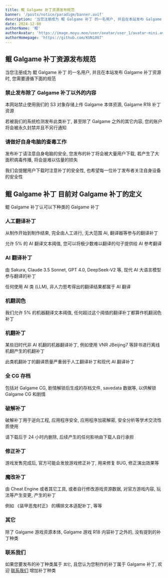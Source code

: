 ```yaml
---
title: 鲲 Galgame 补丁资源发布规范
banner: '/posts/notice/paradigm/banner.avif'
description: '当您注册成为 鲲 Galgame 补丁 的一名用户, 并且在本站发布 Galgame 补丁资源 时, 您需要遵循下面的规范, 禁止发布除了 Galgame 补丁以外的内容'
date: 2024-12-08
authorName: '鲲'
authorAvatar: 'https://image.moyu.moe/user/avatar/user_1/avatar-mini.avif'
authorHomepage: 'https://github.com/KUN1007'
---
```


## 鲲 Galgame 补丁资源发布规范

当您注册成为 鲲 Galgame 补丁 的一名用户, 并且在本站发布 Galgame 补丁资源 时, 您需要遵循下面的规范

### 禁止发布除了 Galgame 补丁以外的内容

本网站禁止使用我们的 S3 对象存储上传 Galgame 本体资源, Galgame R18 补丁资源

若被我们的系统检测发布此类补丁, 甚至除了 Galgame 之外的其它内容, 您的账户将会被永久封禁并且不另行通知

### 请做好自身电脑的查毒工作

发布补丁请注意自身电脑的安全, 您发布的补丁将会被大量用户下载, 若产生了大面积病毒传播, 将会是难以估量的损失

我们会提醒用户下载时注意补丁的安全性, 也希望每一位补丁发布者关注自身设备的安全性

## 鲲 Galgame 补丁 目前对 Galgame 补丁的定义

鲲 Galgame 补丁认可以下种类的 Galgame 补丁

### 人工翻译补丁

从制作开始到制作结束, 完全由人工进行, 无大范围 AI, 翻译器等参与的翻译补丁

允许 5% 的 AI 翻译文本阈值, 您可以将极少数难以翻译的句子提供给 AI 参考翻译

### AI 翻译补丁

由 Sakura, Claude 3.5 Sonnet, GPT 4.0, DeepSeek-V2 等, 现代 AI 大语言模型参与翻译的补丁

任何使用 AI 类 (LLM), 非人力思考得出的翻译结果都属于 AI 翻译

### 机翻润色

我们允许 5% 的机器翻译文本阈值, 任何超过这个阈值的翻译补丁都算作机翻润色补丁

### 机翻补丁

某些旧时代非 AI 机翻的机器翻译补丁, 例如使用 VNR JBeijing7 等辞书进行离线机翻产生的机翻补丁

此类机翻补丁的翻译质量严重弱于人工翻译补丁和现代 AI 翻译补丁

### 全 CG 存档

包括对 Galgame CG, 剧情解锁后生成的存档文件, savedata 数据等, 以供解锁 Galgame CG 和剧情

### 破解补丁

破解补丁用于逆向工程, 应用程序安全, 应用程序加密解密, 安全分析等学术交流性质使用

请下载后于 24 小时内删除, 后续产生的任何影响由下载人自行承担

### 修正补丁

游戏发售完成后, 官方可能会发放游戏修正补丁, 用来修复 BUG, 修正演出效果等

### 魔改补丁

由 Cheat Engine 或者其它工具, 或者自行修改游戏资源数据, 对官方游戏内容, 玩法等产生变更, 产生的补丁

例如 《装甲恶鬼村正》 的横排文本适配补丁, 等等

### 其它

除了 Galgame 游戏资源本体, Galgame 游戏 R18 内容补丁之外的, 没有提到的补丁种类

### 联系我们

如果您要发布的补丁种类属于 `其它`, 且您认为您制作的补丁属于 Galgame 补丁, 欢迎 [联系我们](/about/notice/feedback) 增加补丁种类
